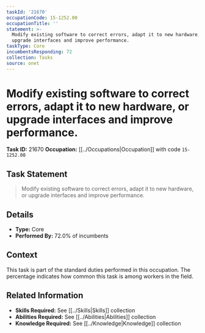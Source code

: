 ```yaml
---
taskId: '21670'
occupationCode: 15-1252.00
occupationTitle: ''
statement: >-
  Modify existing software to correct errors, adapt it to new hardware, or
  upgrade interfaces and improve performance.
taskType: Core
incumbentsResponding: 72
collection: Tasks
source: onet
---
```

# Modify existing software to correct errors, adapt it to new hardware, or upgrade interfaces and improve performance.

**Task ID:** 21670
**Occupation:** [[../Occupations|Occupation]] with code `15-1252.00`

## Task Statement

> Modify existing software to correct errors, adapt it to new hardware, or upgrade interfaces and improve performance.

## Details

- **Type:** Core
- **Performed By:** 72.0% of incumbents

## Context

This task is part of the standard duties performed in this occupation. The percentage indicates how common this task is among workers in the field.

## Related Information

- **Skills Required:** See [[../Skills|Skills]] collection
- **Abilities Required:** See [[../Abilities|Abilities]] collection
- **Knowledge Required:** See [[../Knowledge|Knowledge]] collection
